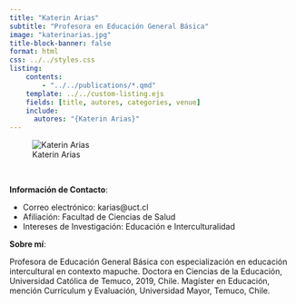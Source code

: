```yaml
---
title: "Katerin Arias"
subtitle: "Profesora en Educación General Básica"
image: "katerinarias.jpg"
title-block-banner: false
format: html
css: ../../styles.css
listing:
    contents:
        - "../../publications/*.qmd"
    template: ../../custom-listing.ejs
    fields: [title, autores, categories, venue]
    include:
      autores: "{Katerin Arias}"
---
```


::: {.profile-image}
![Katerin Arias](katerinarias.jpg "Katerin Arias")
:::
<br>

**Información de Contacto**:

- Correo electrónico: karias@uct.cl
- Afiliación: Facultad de Ciencias de Salud
- Intereses de Investigación: Educación e Interculturalidad

**Sobre mí**:

Profesora de Educación General Básica con especialización en educación intercultural en contexto mapuche. Doctora en Ciencias de la Educación, Universidad Católica de Temuco, 2019, Chile. Magíster en Educación, mención Currículum y Evaluación, Universidad Mayor, Temuco, Chile.
